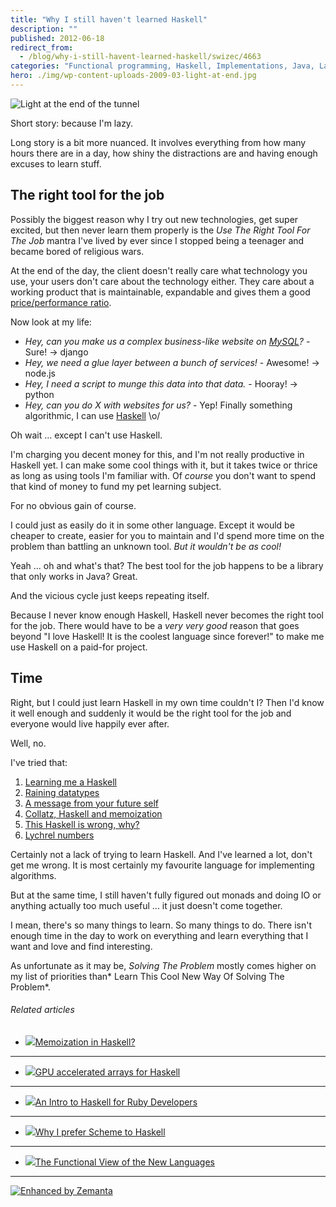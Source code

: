 ```yaml
---
title: "Why I still haven't learned Haskell"
description: ""
published: 2012-06-18
redirect_from:
  - /blog/why-i-still-havent-learned-haskell/swizec/4663
categories: "Functional programming, Haskell, Implementations, Java, Languages, Programming, Tools, Uncategorized"
hero: ./img/wp-content-uploads-2009-03-light-at-end.jpg
---
```


![Light at the end of the tunnel](./img/wp-content-uploads-2009-03-light-at-end.jpg "Light at the end of the tunnel")

Short story: because I'm lazy.

Long story is a bit more nuanced. It involves everything from how many hours there are in a day, how shiny the distractions are and having enough excuses to learn stuff.

## The right tool for the job

Possibly the biggest reason why I try out new technologies, get super excited, but then never learn them properly is the _Use The Right Tool For The Job_ mantra I've lived by ever since I stopped being a teenager and became bored of religious wars.

At the end of the day, the client doesn't really care what technology you use, your users don't care about the technology either. They care about a working product that is maintainable, expandable and gives them a good [price/performance ratio](http://en.wikipedia.org/wiki/Price/performance_ratio "Price/performance ratio").

Now look at my life:

- _Hey, can you make us a complex business-like website on [MySQL](http://en.wikipedia.org/wiki/MySQL "MySQL")?_ - Sure! -> django
- _Hey, we need a glue layer between a bunch of services!_ - Awesome! -> node.js
- _Hey, I need a script to munge this data into that data._ - Hooray! -> python
- _Hey, can you do X with websites for us?_ - Yep! Finally something algorithmic, I can use [Haskell](http://en.wikipedia.org/wiki/Haskell_%28programming_language%29 "Haskell (programming language)") \\o/

Oh wait ... except I can't use Haskell.

I'm charging you decent money for this, and I'm not really productive in Haskell yet. I can make some cool things with it, but it takes twice or thrice as long as using tools I'm familiar with. Of _course_ you don't want to spend that kind of money to fund my pet learning subject.

For no obvious gain of course.

I could just as easily do it in some other language. Except it would be cheaper to create, easier for you to maintain and I'd spend more time on the problem than battling an unknown tool. _But it wouldn't be as cool!_

Yeah ... oh and what's that? The best tool for the job happens to be a library that only works in Java? Great.

And the vicious cycle just keeps repeating itself.

Because I never know enough Haskell, Haskell never becomes the right tool for the job. There would have to be a _very very good_ reason that goes beyond "I love Haskell! It is the coolest language since forever!" to make me use Haskell on a paid-for project.

## Time

Right, but I could just learn Haskell in my own time couldn't I? Then I'd know it well enough and suddenly it would be the right tool for the job and everyone would live happily ever after.

Well, no.

I've tried that:

1.  [Learning me a Haskell](https://swizec.com/blog/learning-me-a-haskell/)
2.  [Raining datatypes](https://swizec.com/blog/sabbatical-week-day-3-raining-datatypes/)
3.  [A message from your future self](https://swizec.com/blog/a-message-from-your-future-self-2/)
4.  [Collatz, Haskell and memoization](https://swizec.com/blog/collatz-haskell-and-memoization/)
5.  [This Haskell is wrong, why?](https://swizec.com/blog/this-haskell-is-wrong-why/)
6.  [Lychrel numbers](https://swizec.com/blog/lychrel-numbers/)

Certainly not a lack of trying to learn Haskell. And I've learned a lot, don't get me wrong. It is most certainly my favourite language for implementing algorithms.

But at the same time, I still haven't fully figured out monads and doing IO or anything actually too much useful ... it just doesn't come together.

I mean, there's so many things to learn. So many things to do. There isn't enough time in the day to work on everything and learn everything that I want and love and find interesting.

As unfortunate as it may be, _Solving The Problem_ mostly comes higher on my list of priorities than* Learn This Cool New Way Of Solving The Problem*.

###### Related articles

- [![](https://i.zemanta.com/94679149_80_80.jpg)](http://stackoverflow.com/questions/3208258/memoization-in-haskell)[Memoization in Haskell?](http://stackoverflow.com/questions/3208258/memoization-in-haskell)

---

- [![](https://i.zemanta.com/88781041_80_80.jpg)](http://justtesting.org/gpu-accelerated-array-computations-in-haskell)[GPU accelerated arrays for Haskell](http://justtesting.org/gpu-accelerated-array-computations-in-haskell)

---

- [![](https://i.zemanta.com/noimg_00_80_80.jpg)](http://www.free-variable.org/2012/05/an-intro-to-haskell-for-ruby-programmers/)[An Intro to Haskell for Ruby Developers](http://www.free-variable.org/2012/05/an-intro-to-haskell-for-ruby-programmers/)

---

- [![](https://i.zemanta.com/noimg_08_80_80.jpg)](http://slidetocode.com/2012/04/09/why-i-prefer-scheme-to-haskell/)[Why I prefer Scheme to Haskell](http://slidetocode.com/2012/04/09/why-i-prefer-scheme-to-haskell/)

---

- [![](https://i.zemanta.com/noimg_11_80_80.jpg)](http://www.i-programmer.info/professional-programmer/i-programmer/3892-the-functional-view-of-the-new-languages.html)[The Functional View of the New Languages](http://www.i-programmer.info/professional-programmer/i-programmer/3892-the-functional-view-of-the-new-languages.html)

---

[![Enhanced by Zemanta](https://img.zemanta.com/zemified_e.png?x-id=b8c535c5-2cdf-47f7-8371-444768f084df)](http://www.zemanta.com/?px "Enhanced by Zemanta")
